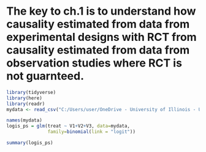 # The key to ch.1 is to understand how causality estimated from data from experimental designs with RCT from causality estimated from data from observation studies where RCT is not guarnteed.

```{r}

library(tidyverse)
library(here)
library(readr)
mydata <- read_csv("C:/Users/user/OneDrive - University of Illinois - Urbana/R/dailyR/RCM/simdata.csv")

names(mydata)
logis_ps = glm(treat ~ V1+V2+V3, data=mydata,
               family=binomial(link = "logit"))

summary(logis_ps)
```

